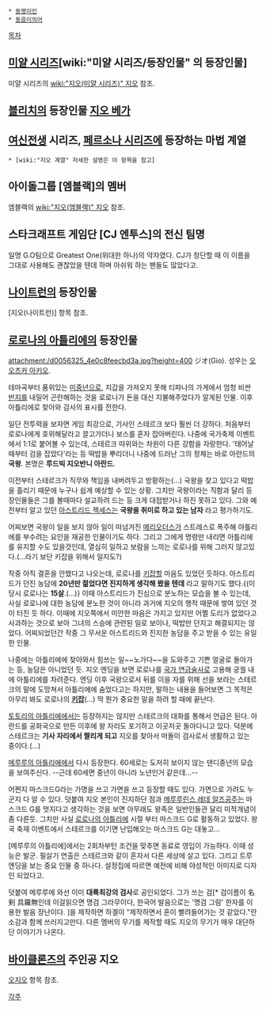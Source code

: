 * [[동명이인]]
 * [[동음이의어]]

[[목차]]
== [[미얄 시리즈]][wiki:"미얄 시리즈/등장인물" 의 등장인물] ==
미얄 시리즈의 [[wiki:"지오(미얄 시리즈)" 지오]] 참조.

== [[블리치]]의 등장인물 [[지오 베가]] ==

== [[여신전생]] 시리즈, [[페르소나 시리즈]]에 등장하는 마법 계열 == 
 * [wiki:"지오 계열" 자세한 설명은 이 항목을 참고]
== 아이돌그룹 [엠블랙]의 멤버 ==
엠블랙의 [[wiki:"지오(엠블랙)" 지오]] 참조.

== 스타크래프트 게임단 [CJ 엔투스]의 전신 팀명 ==
일명 G.O팀으로 Greatest One(위대한 하나)의 약자였다. CJ가 창단할 때 이 이름을 그대로 사용해도 괜찮았을 텐데 하며 아쉬워 하는 팬들도 많았다고.



== [[나이트런]]의 등장인물 ==
[지오(나이트런)] 항목 참조.

== [[로로나의 아틀리에]]의 등장인물 ==
attachment:/d0056325_4e0c8feecbd3a.jpg?height=400
ジオ(Gio). 성우는 [[오오츠카 아키오]].

테마곡부터 품위있는 [[미중년]]으로, 지갑을 가져오지 못해 티파나의 가게에서 엄청 비싼 [[반지]]를 내밀어 곤란해하는 것을 로로나가 돈을 대신 지불해주었다가 알게된 인물. 이후 아틀리에로 찾아와 감사의 표시를 전한다.

일단 전투력을 보자면 게임 최강으로, 기사인 스테르크 보다 훨씬 더 강하다. 처음부터 로로나에게 호위해달라고 끌고가더니 보스를 혼자 잡아버린다. 나중에 국가축제 이벤트에서 1:1로 붙어볼 수 있는데, 스테르크 따위와는 차원이 다른 강함을 자랑한다. '태어날 때부터 검을 잡았다'라는 등 떡밥을 뿌리더니 나중에 드러난 그의 정체는 바로 아란드의 '''국왕'''. 본명은 '''루드빅 지오반니 아란드'''.

이전부터 스테르크가 직무와 책임을 내버려두고 방황하는(…) 국왕을 찾고 있다고 떡밥을 흘리기 때문에 누구나 쉽게 예상할 수 있는 상황. 그치만 국왕이라는 직함과 달리 등장인물들은 그를 볼때마다 설교하려 드는 등 크게 대접받거나 하진 못하고 있다. 그와 예전부터 알고 있던 [[아스트리드 젝세스]]는 '''국왕을 취미로 하고 있는 남자''' 라고 평가하기도. 

어찌보면 국왕이 일을 보지 않아 일이 떠넘겨진 [[메리오더스]]가 스트레스로 폭주해 아틀리에를 부수려는 요인을 재공한 인물이기도 하다. 그리고 그에게 명령만 내리면 아틀리에를 유지할 수도 있을것인데, 열심히 일하고 보람을 느끼는 로로나를 위해 그러지 않고있다.(…라기 보단 키잡을 위해서 일지도?) 

작중 아직 결혼을 안했다고 나오는데, 로로나를 [[키잡]]할 마음도 있었던 듯하다. 아스트리드가 던진 농담에 '''20년만 젊었다면 진지하게 생각해 봤을 텐데''' 라고 말하기도 했다.{(이 당시 로로나는 '''15살'''.(...)} 이때 아스트리드가 진심으로 분노하는 모습을 볼 수 있는데, 사실 로로나에 대한 농담에 분노한 것이 아니라 과거에 지오의 행적 때문에 쌓여 있던 것이 터진 듯 하다. 이때에 지오쪽에서 미안한 마음은 가지고 있지만 어쩔 도리가 없었다고 사과하는 것으로 보아 그녀의 스승에 관련된 일로 보이나, 떡밥만 던지고 해결되지는 않았다. 어찌되었던간 작중 그 무서운 아스트리드와 진지한 농담을 주고 받을 수 있는 유일한 인물. 

나중에는 아틀리에에 찾아와서 힘쓰는 일~~노가다~~을 도와주고 기쁜 얼굴로 돌아가는 등, 농담은 아니었던 듯. 지오 엔딩을 보면 로로나를 [[국가 연금술사]]로 고용해 궁궐 내에 아틀리에를 차려준다. 엔딩 이후 국왕으로서 뒤를 이을 자를 위해 선을 보라는 스테르크의 말에 도망쳐서 아틀리에에 숨었다고는 하지만, 말하는 내용을 들어보면 그 목적은 아무리 봐도 로로나의 '''[[키잡]]'''(...) 딱 뭔가 중요한 말을 하려 할 때에 끝난다.

[[토토리의 아틀리에]]에서는 등장하지는 않지만 스테르크의 대화를 통해서 언급은 된다. 아란드를 공화국으로 만든 이후에 왕 자리도 포기하고 이곳저곳 돌아다니고 있다. 덕분에 스테르크는 '''기사 자리에서 짤리게 되고''' 지오를 찾아서 떠돌이 검사로서 생활하고 있는 중이다.(...)

[[메루루의 아틀리에]]에서 다시 등장한다. 60세로는 도저히 보이지 않는 댄디중년의 모습을 보여주신다. --근데 60세면 중년이 아니라 노년인거 같은데...--

어쩐지 마스크드G라는 가명을 쓰고 가면을 쓰고 등장할 때도 있다. 가면으로 가려도 누군지 다 알 수 있다. 덧붙여 지오 본인이 진지하단 점과 [[메루루린스 레데 알즈]]공주는 마스크드 G를 멋지다고 생각하는 것을 보면 아무래도 왕족은 일반인들관 달리 미적개념이 좀 다른듯. 그치만 사실 [[로로나의 아틀리에]] 시절 부터 마스크드 G로 활동하고 있었다. 왕국 축재 이벤트에서 스테르크를 이기면 난입해오는 마스크드 G는 대놓고...

[메루루의 아틀리에]에서는 2회차부턴 조건을 맞추면 동료로 영입이 가능하다. 이때 성능은 발군. 필살기 연출은 스테르크와 같이 혼자서 다른 세상에 살고 있다. 그리고 트루엔딩을 보는 중요 인물 중 하나다. 설정집에 따르면 예전에 비해 야성적인 이미지로 디자인 되었다고.

덧붙여 메루루에 와선 이미 '''대륙최강의 검사'''로 공인되었다. 그가 쓰는 검[* 검이름이 名剣 具羅無인데 이걸읽으면 명검 그라무이다, 한국어 발음으로는 '명검 그람' 한자를 이용한 발음 장난이다. ]을 제작하면 하겔이 "제작하면서 혼이 빨려들어가는 것 같았다."란 소감과 함께 쓰러지고만다. 다른 멤버의 무기를 제작할 때도 지오의 무기가 매우 대단하단 이야기가 나온다.

== [[바이클론즈]]의 주인공 지오 ==
[[오지오]] 항목 참조.

[[각주]]
